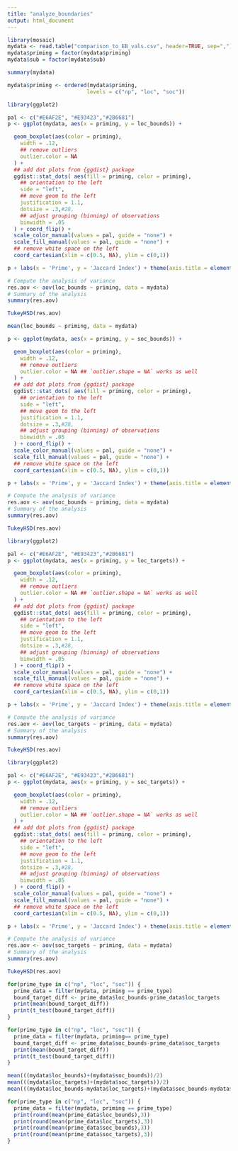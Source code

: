 ```yaml
---
title: "analyze_boundaries"
output: html_document
---
```


```r
library(mosaic)
mydata <- read.table("comparison_to_EB_vals.csv", header=TRUE, sep=",")
mydata$priming = factor(mydata$priming)
mydata$sub = factor(mydata$sub)

summary(mydata)

mydata$priming <- ordered(mydata$priming,
                         levels = c("np", "loc", "soc"))
```

```r
library(ggplot2) 

pal <- c("#E6AF2E", "#E93423","#2B6681")
p <- ggplot(mydata, aes(x = priming, y = loc_bounds)) +

  geom_boxplot(aes(color = priming),
    width = .12, 
    ## remove outliers
    outlier.color = NA
  ) +
  ## add dot plots from {ggdist} package
  ggdist::stat_dots( aes(fill = priming, color = priming),
    ## orientation to the left
    side = "left", 
    ## move geom to the left
    justification = 1.1, 
    dotsize = .3,#28,
    ## adjust grouping (binning) of observations 
    binwidth = .05
  ) + coord_flip() + 
  scale_color_manual(values = pal, guide = "none") +
  scale_fill_manual(values = pal, guide = "none") +
  ## remove white space on the left
  coord_cartesian(xlim = c(0.5, NA), ylim = c(0,1)) 

p + labs(x = 'Prime', y = 'Jaccard Index') + theme(axis.title = element_text(size = 17),axis.text = element_text(size = 12), plot.title = element_text(size = 18, , hjust = .5), text = element_text(family = "Arial", size = 15)) + scale_x_discrete(labels=c("np" = "No prime", "loc" = "Location", "soc" = "Social")) + theme(panel.background = element_blank(), axis.line = element_line(colour = "black"))
```
```r
# Compute the analysis of variance
res.aov <- aov(loc_bounds ~ priming, data = mydata)
# Summary of the analysis
summary(res.aov)
```

```r
TukeyHSD(res.aov)
```
```r
mean(loc_bounds ~ priming, data = mydata)
```



```r

p <- ggplot(mydata, aes(x = priming, y = soc_bounds)) +

  geom_boxplot(aes(color = priming),
    width = .12, 
    ## remove outliers
    outlier.color = NA ## `outlier.shape = NA` works as well
  ) +
  ## add dot plots from {ggdist} package
  ggdist::stat_dots( aes(fill = priming, color = priming),
    ## orientation to the left
    side = "left", 
    ## move geom to the left
    justification = 1.1, 
    dotsize = .3,#28,
    ## adjust grouping (binning) of observations 
    binwidth = .05
  ) + coord_flip() + 
  scale_color_manual(values = pal, guide = "none") +
  scale_fill_manual(values = pal, guide = "none") +
  ## remove white space on the left
  coord_cartesian(xlim = c(0.5, NA), ylim = c(0,1)) 

p + labs(x = 'Prime', y = 'Jaccard Index') + theme(axis.title = element_text(size = 17),axis.text = element_text(size = 12), plot.title = element_text(size = 18, , hjust = .5), text = element_text(family = "Arial", size = 15)) + scale_x_discrete(labels=c("np" = "No prime", "loc" = "Location", "soc" = "Social")) + theme(panel.background = element_blank(), axis.line = element_line(colour = "black"))

```

```r
# Compute the analysis of variance
res.aov <- aov(soc_bounds ~ priming, data = mydata)
# Summary of the analysis
summary(res.aov)
```

```r
TukeyHSD(res.aov)
```

```r
library(ggplot2) 

pal <- c("#E6AF2E", "#E93423","#2B6681")
p <- ggplot(mydata, aes(x = priming, y = loc_targets)) +

  geom_boxplot(aes(color = priming),
    width = .12, 
    ## remove outliers
    outlier.color = NA ## `outlier.shape = NA` works as well
  ) +
  ## add dot plots from {ggdist} package
  ggdist::stat_dots( aes(fill = priming, color = priming),
    ## orientation to the left
    side = "left", 
    ## move geom to the left
    justification = 1.1, 
    dotsize = .3,#28,
    ## adjust grouping (binning) of observations 
    binwidth = .05
  ) + coord_flip() + 
  scale_color_manual(values = pal, guide = "none") +
  scale_fill_manual(values = pal, guide = "none") +
  ## remove white space on the left
  coord_cartesian(xlim = c(0.5, NA), ylim = c(0,1)) 

p + labs(x = 'Prime', y = 'Jaccard Index') + theme(axis.title = element_text(size = 17),axis.text = element_text(size = 12), plot.title = element_text(size = 18, , hjust = .5), text = element_text(family = "Arial", size = 15)) + scale_x_discrete(labels=c("np" = "No prime", "loc" = "Location", "soc" = "Social")) + theme(panel.background = element_blank(), axis.line = element_line(colour = "black"))
```
```r
# Compute the analysis of variance
res.aov <- aov(loc_targets ~ priming, data = mydata)
# Summary of the analysis
summary(res.aov)
```

```r
TukeyHSD(res.aov)
```

```r
library(ggplot2) 

pal <- c("#E6AF2E", "#E93423","#2B6681")
p <- ggplot(mydata, aes(x = priming, y = soc_targets)) +

  geom_boxplot(aes(color = priming),
    width = .12, 
    ## remove outliers
    outlier.color = NA ## `outlier.shape = NA` works as well
  ) +
  ## add dot plots from {ggdist} package
  ggdist::stat_dots( aes(fill = priming, color = priming),
    ## orientation to the left
    side = "left", 
    ## move geom to the left
    justification = 1.1, 
    dotsize = .3,#28,
    ## adjust grouping (binning) of observations 
    binwidth = .05
  ) + coord_flip() + 
  scale_color_manual(values = pal, guide = "none") +
  scale_fill_manual(values = pal, guide = "none") +
  ## remove white space on the left
  coord_cartesian(xlim = c(0.5, NA), ylim = c(0,1)) 

p + labs(x = 'Prime', y = 'Jaccard Index') + theme(axis.title = element_text(size = 17),axis.text = element_text(size = 12), plot.title = element_text(size = 18, , hjust = .5), text = element_text(family = "Arial", size = 15)) + scale_x_discrete(labels=c("np" = "No prime", "loc" = "Location", "soc" = "Social")) + theme(panel.background = element_blank(), axis.line = element_line(colour = "black"))
```

```r
# Compute the analysis of variance
res.aov <- aov(soc_targets ~ priming, data = mydata)
# Summary of the analysis
summary(res.aov)
```

```r
TukeyHSD(res.aov)
```



```r
for(prime_type in c("np", "loc", "soc")) {
  prime_data = filter(mydata, priming == prime_type)
  bound_target_diff <- prime_data$loc_bounds-prime_data$loc_targets
  print(mean(bound_target_diff))
  print(t_test(bound_target_diff))
}

for(prime_type in c("np", "loc", "soc")) {
  prime_data = filter(mydata, priming== prime_type)
  bound_target_diff <- prime_data$soc_bounds-prime_data$soc_targets
  print(mean(bound_target_diff))
  print(t_test(bound_target_diff))
}
```
```r
mean(((mydata$loc_bounds)+(mydata$soc_bounds))/2)
mean(((mydata$loc_targets)+(mydata$soc_targets))/2)
mean(((mydata$loc_bounds-mydata$loc_targets)+(mydata$soc_bounds-mydata$soc_targets))/2)
```

```r
for(prime_type in c("np", "loc", "soc")) {
  prime_data = filter(mydata, priming == prime_type)
  print(round(mean(prime_data$loc_bounds),3))
  print(round(mean(prime_data$loc_targets),3))
  print(round(mean(prime_data$soc_bounds),3))
  print(round(mean(prime_data$soc_targets),3))
}
```
